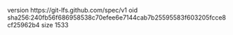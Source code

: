 version https://git-lfs.github.com/spec/v1
oid sha256:240fb56f686958538c70efee6e7144cab7b25595583f603205fcce8cf25962b4
size 1533
